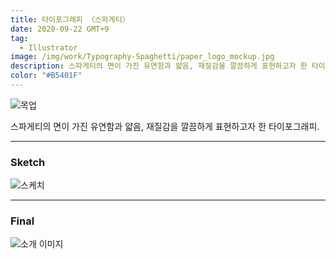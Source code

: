 ```yaml
---
title: 타이포그래피 〈스파게티〉
date: 2020-09-22 GMT+9
tag:
  - Illustrator
image: /img/work/Typography-Spaghetti/paper_logo_mockup.jpg
description: 스파게티의 면이 가진 유연함과 얇음, 재질감을 깔끔하게 표현하고자 한 타이포그래피.
color: "#B5401F"
---
```


![목업](/img/work/Typography-Spaghetti/paper_logo_mockup.jpg)

스파게티의 면이 가진 유연함과 얇음, 재질감을 깔끔하게 표현하고자 한 타이포그래피.

---

### Sketch

![스케치](/img/work/Typography-Spaghetti/sketch.jpg)

---

### Final

![소개 이미지](/img/work/Typography-Spaghetti/main.jpg)
